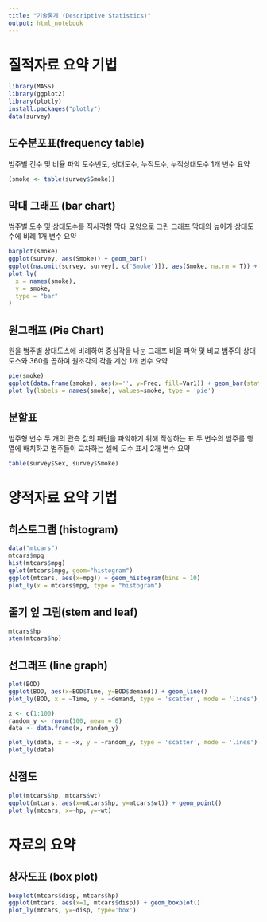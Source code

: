 ```yaml
---
title: "기술통계 (Descriptive Statistics)"
output: html_notebook
---
```


# 질적자료 요약 기법

```r
library(MASS)
library(ggplot2)
library(plotly)
install.packages("plotly")
data(survey)
```

## 도수분포표(frequency table)
범주별 건수 및 비율 파악
도수빈도, 상대도수, 누적도수, 누적상대도수
1개 변수 요약
```r
(smoke <- table(survey$Smoke))
```

## 막대 그래프 (bar chart)
범주별 도수 및 상대도수를 직사각형 막대 모양으로 그린 그래프
막대의 높이가 상대도수에 비례
1개 변수 요약
```r
barplot(smoke)
ggplot(survey, aes(Smoke)) + geom_bar()
ggplot(na.omit(survey, survey[, c('Smoke')]), aes(Smoke, na.rm = T)) + geom_bar()
plot_ly(
  x = names(smoke),
  y = smoke,
  type = "bar"
)
```

## 원그래프 (Pie Chart)
원을 범주별 상대도스에 비례하여 중심각을 나눈 그래프
비율 파악 및 비교 범주의 상대 도스와 360을 곱하여 원조각의 각을 계산
1개 변수 요약
```r
pie(smoke)
ggplot(data.frame(smoke), aes(x='', y=Freq, fill=Var1)) + geom_bar(stat = 'identity', width = 1) + coord_polar('y', start=0)
plot_ly(labels = names(smoke), values=smoke, type = 'pie')
```


## 분할표
범주형 변수 두 개의 관측 값의 패턴을 파악하기 위해 작성하는 표
두 변수의 범주를 행열에 배치하고 범주들이 교차하는 셀에 도수 표시
2개 변수 요약
```r
table(survey$Sex, survey$Smoke)
```

# 양적자료 요약 기법

## 히스토그램 (histogram)
```r
data("mtcars")
mtcars$mpg
hist(mtcars$mpg)
qplot(mtcars$mpg, geom="histogram")
ggplot(mtcars, aes(x=mpg)) + geom_histogram(bins = 10)
plot_ly(x = mtcars$mpg, type = "histogram")
```

## 줄기 잎 그림(stem and leaf)
```r
mtcars$hp
stem(mtcars$hp)
```

## 선그래프 (line graph)
```r
plot(BOD)
ggplot(BOD, aes(x=BOD$Time, y=BOD$demand)) + geom_line()
plot_ly(BOD, x = ~Time, y = ~demand, type = 'scatter', mode = 'lines')

x <- c(1:100)
random_y <- rnorm(100, mean = 0)
data <- data.frame(x, random_y)

plot_ly(data, x = ~x, y = ~random_y, type = 'scatter', mode = 'lines')
plot_ly(data)
```

## 산점도
```r
plot(mtcars$hp, mtcars$wt)
ggplot(mtcars, aes(x=mtcars$hp, y=mtcars$wt)) + geom_point()
plot_ly(mtcars, x=~hp, y=~wt)
```

# 자료의 요약

## 상자도표 (box plot)
```r
boxplot(mtcars$disp, mtcars$hp)
ggplot(mtcars, aes(x=1, mtcars$disp)) + geom_boxplot()
plot_ly(mtcars, y=~disp, type='box')
```

